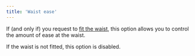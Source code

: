 ```yaml
---
title: 'Waist ease'
---
```


If (and only if) you request to [fit the waist](/docs/designs/bibi/options/fitwaist), this option allows you to control the amount of ease at the waist.

If the waist is not fitted, this option is disabled.
